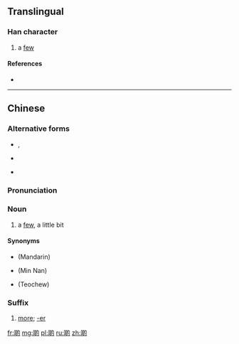 ==Translingual==

===Han character===
{{Han char|rn=30|rad=口|as=08|sn=11|four=|canj=RHAI|ids=⿰口的}}

# {{context|Cantonese|lang=mul}} a [[few]]

====References====
* {{Han ref|kx=0196.261|hdz=10642.091|uh=5572|ud=21874}}

----

==Chinese==
{{zh-forms}}

===Alternative forms===
* {{qualifier|non-standard}} {{zh-l|D}}, {{zh-l|d}}
* {{qualifier|non-standard}} {{zh-l|o的}}
* {{zh-l|尐}}

===Pronunciation===
{{zh-pron
|m=dì
|c=di1
|cat=n
}}

===Noun===
{{zh-noun}}

# {{context|Cantonese|lang=zh|sort=di4}} a [[few]], a little bit 
#: {{zh-usex|好 靚 生果{gwo2}。買 '''啲''' 啦，小姐。|Very nice fruits. Buy a few, miss.|C-GZ}}

====Synonyms====
* {{zh-l|一些}} (Mandarin)
* {{zh-l|一寡}} (Min Nan)
* {{zh-l|一撮}} (Teochew)

===Suffix===
{{zh-suf}}

# {{context|Cantonese|lang=zh|sort=di4}} [[more]]; [[-er]]
#: {{zh-usex|聽{ting1}日 要{jiu3} 早'''啲''' 起身。|You need to get up earli'''er''' tomorrow.|C}}
#: {{zh-usex|食 快'''啲''' 啦！|Eat fast'''er'''!|C}}

[[fr:啲]]
[[mg:啲]]
[[pl:啲]]
[[ru:啲]]
[[zh:啲]]